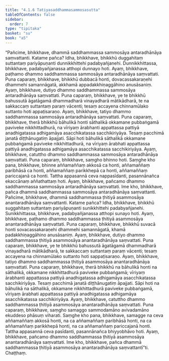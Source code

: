 ```yaml
---
title: "4.1.6 Tatiyasaddhammasammosasutta"
tableOfContents: false
sidebar:
  order: 7
type: "tipitaka"
basket: "su"
book: "a5"
---
```



<DynamicBreadcrumb />

<Division number="156" book="a5">

<Paragraph number="897" book="a5">
“Pañcime, bhikkhave, dhammā saddhammassa sammosāya antaradhānāya saṃvattanti. Katame pañca? Idha, bhikkhave, bhikkhū duggahitaṃ suttantaṃ pariyāpuṇanti dunnikkhittehi padabyañjanehi. Dunnikkhittassa, bhikkhave, padabyañjanassa atthopi dunnayo hoti. Ayaṃ, bhikkhave, paṭhamo dhammo saddhammassa sammosāya antaradhānāya saṃvattati.
</Paragraph>

<Paragraph number="898" book="a5">
Puna caparaṃ, bhikkhave, bhikkhū dubbacā honti, dovacassakaraṇehi dhammehi samannāgatā, akkhamā appadakkhiṇaggāhino anusāsaniṃ. Ayaṃ, bhikkhave, dutiyo dhammo saddhammassa sammosāya antaradhānāya saṃvattati.
</Paragraph>

<Paragraph number="899" book="a5">
Puna caparaṃ, bhikkhave, ye te bhikkhū bahussutā āgatāgamā dhammadharā vinayadharā mātikādharā, te na sakkaccaṃ suttantaṃ paraṃ vācenti; tesaṃ accayena chinnamūlako suttanto hoti appaṭisaraṇo. Ayaṃ, bhikkhave, tatiyo dhammo saddhammassa sammosāya antaradhānāya saṃvattati.
</Paragraph>

<Paragraph number="900" book="a5">
Puna caparaṃ, bhikkhave, therā bhikkhū bāhulikā honti sāthalikā okkamane pubbaṅgamā paviveke nikkhittadhurā, na vīriyaṃ ārabhanti appattassa pattiyā anadhigatassa adhigamāya asacchikatassa sacchikiriyāya. Tesaṃ pacchimā janatā diṭṭhānugatiṃ āpajjati. Sāpi hoti bāhulikā sāthalikā okkamane pubbaṅgamā paviveke nikkhittadhurā, na vīriyaṃ ārabhati appattassa pattiyā anadhigatassa adhigamāya asacchikatassa sacchikiriyāya. Ayaṃ, bhikkhave, catuttho dhammo saddhammassa sammosāya antaradhānāya saṃvattati.
</Paragraph>

<Paragraph number="901" book="a5">
Puna caparaṃ, bhikkhave, saṃgho bhinno hoti. Saṃghe kho pana, bhikkhave, bhinne aññamaññaṃ akkosā ca honti, aññamaññaṃ paribhāsā ca honti, aññamaññaṃ parikkhepā ca honti, aññamaññaṃ pariccajanā ca honti. Tattha appasannā ceva nappasīdanti, pasannānañca ekaccānaṃ aññathattaṃ hoti. Ayaṃ, bhikkhave, pañcamo dhammo saddhammassa sammosāya antaradhānāya saṃvattati. Ime kho, bhikkhave, pañca dhammā saddhammassa sammosāya antaradhānāya saṃvattanti.
</Paragraph>

<Paragraph number="902" book="a5">
Pañcime, bhikkhave, dhammā saddhammassa ṭhitiyā asammosāya anantaradhānāya saṃvattanti. Katame pañca? Idha, bhikkhave, bhikkhū suggahitaṃ suttantaṃ pariyāpuṇanti sunikkhittehi padabyañjanehi. Sunikkhittassa, bhikkhave, padabyañjanassa atthopi sunayo hoti. Ayaṃ, bhikkhave, paṭhamo dhammo saddhammassa ṭhitiyā asammosāya anantaradhānāya saṃvattati.
</Paragraph>

<Paragraph number="903" book="a5">
Puna caparaṃ, bhikkhave, bhikkhū suvacā honti sovacassakaraṇehi dhammehi samannāgatā, khamā padakkhiṇaggāhino anusāsaniṃ. Ayaṃ, bhikkhave, dutiyo dhammo saddhammassa ṭhitiyā asammosāya anantaradhānāya saṃvattati.
</Paragraph>

<Paragraph number="904" book="a5">
Puna caparaṃ, bhikkhave, ye te bhikkhū bahussutā āgatāgamā dhammadharā vinayadharā mātikādharā, te sakkaccaṃ suttantaṃ paraṃ vācenti; tesaṃ accayena na chinnamūlako suttanto hoti sappaṭisaraṇo. Ayaṃ, bhikkhave, tatiyo dhammo saddhammassa ṭhitiyā asammosāya anantaradhānāya saṃvattati.
</Paragraph>

<Paragraph number="905" book="a5">
Puna caparaṃ, bhikkhave, therā bhikkhū na bāhulikā honti na sāthalikā, okkamane nikkhittadhurā paviveke pubbaṅgamā; vīriyaṃ ārabhanti appattassa pattiyā anadhigatassa adhigamāya asacchikatassa sacchikiriyāya. Tesaṃ pacchimā janatā diṭṭhānugatiṃ āpajjati. Sāpi hoti na bāhulikā na sāthalikā, okkamane nikkhittadhurā paviveke pubbaṅgamā, vīriyaṃ ārabhati appattassa pattiyā anadhigatassa adhigamāya asacchikatassa sacchikiriyāya. Ayaṃ, bhikkhave, catuttho dhammo saddhammassa ṭhitiyā asammosāya anantaradhānāya saṃvattati.
</Paragraph>

<Paragraph number="906" book="a5">
Puna caparaṃ, bhikkhave, saṃgho samaggo sammodamāno avivadamāno ekuddeso phāsuṃ viharati. Saṃghe kho pana, bhikkhave, samagge na ceva aññamaññaṃ akkosā honti, na ca aññamaññaṃ paribhāsā honti, na ca aññamaññaṃ parikkhepā honti, na ca aññamaññaṃ pariccajanā honti. Tattha appasannā ceva pasīdanti, pasannānañca bhiyyobhāvo hoti. Ayaṃ, bhikkhave, pañcamo dhammo saddhammassa ṭhitiyā asammosāya anantaradhānāya saṃvattati. Ime kho, bhikkhave, pañca dhammā saddhammassa ṭhitiyā asammosāya anantaradhānāya saṃvattantī”ti.

</Paragraph>
</Division>

<Paragraph number="907" type="center" book="a5">
Chaṭṭhaṃ.
</Paragraph>
